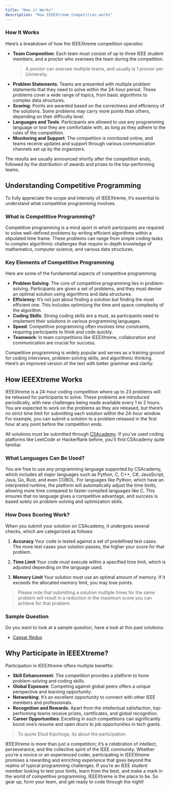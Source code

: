 ```yaml
---
title: "How it Works"
description: "How IEEEXtreme Competition works"
---
```


### How It Works

Here’s a breakdown of how the IEEEXtreme competition operates:

- **Team Composition**: Each team must consist of up to three IEEE student members, and a proctor who oversees the team during the competition.
  > A proctor can oversee multiple teams, and usually is 1 proctor per University.
- **Problem Statements**: Teams are presented with multiple problem statements that they need to solve within the 24-hour period. These problems cover a wide range of topics, from basic algorithms to complex data structures.
- **Scoring**: Points are awarded based on the correctness and efficiency of the solutions. Some problems may carry more points than others, depending on their difficulty level.
- **Languages and Tools**: Participants are allowed to use any programming language or tool they are comfortable with, as long as they adhere to the rules of the competition.
- **Monitoring and Support**: The competition is monitored online, and teams receive updates and support through various communication channels set up by the organizers.

The results are usually announced shortly after the competition ends, followed by the distribution of awards and prizes to the top-performing teams.

## Understanding Competitive Programming

To fully appreciate the scope and intensity of IEEEXtreme, it’s essential to understand what competitive programming involves.

### What is Competitive Programming?

Competitive programming is a mind sport in which participants are required to solve well-defined problems by writing efficient algorithms within a stipulated time frame. These problems can range from simple coding tasks to complex algorithmic challenges that require in-depth knowledge of mathematics, computer science, and various data structures.

### Key Elements of Competitive Programming

Here are some of the fundamental aspects of competitive programming:

- **Problem Solving**: The core of competitive programming lies in problem-solving. Participants are given a set of problems, and they must devise an optimal solution using algorithms and data structures.
- **Efficiency**: It’s not just about finding a solution but finding the most efficient one. This includes optimizing the time and space complexity of the algorithm.
- **Coding Skills**: Strong coding skills are a must, as participants need to implement their solutions in various programming languages.
- **Speed**: Competitive programming often involves time constraints, requiring participants to think and code quickly.
- **Teamwork**: In team competitions like IEEEXtreme, collaboration and communication are crucial for success.

Competitive programming is widely popular and serves as a training ground for coding interviews, problem-solving skills, and algorithmic thinking.
Here’s an improved version of the text with better grammar and clarity:

## How IEEEXtreme Works

IEEEXtreme is a 24-hour coding competition where up to 23 problems will be released for participants to solve. These problems are introduced periodically, with new challenges being made available every 1 to 2 hours. You are expected to work on the problems as they are released, but there’s no strict time limit for submitting each solution within the 24-hour window. For example, you can submit a solution to a problem released in the first hour at any point before the competition ends.

All solutions must be submitted through [CSAcademy](https://csacademy.com). If you’ve used coding platforms like LeetCode or HackerRank before, you'll find CSAcademy quite familiar.

### What Languages Can Be Used?

You are free to use any programming language supported by CSAcademy, which includes all major languages such as Python, C, C++, C#, JavaScript, Java, Go, Rust, and even COBOL. For languages like Python, which have an interpreted runtime, the platform will automatically adjust the time limits, allowing more time compared to faster-compiled languages like C. This ensures that no language gives a competitive advantage, and success is based solely on problem-solving and optimization skills.

### How Does Scoring Work?

When you submit your solution on CSAcademy, it undergoes several checks, which are categorized as follows:

1. **Accuracy**
   Your code is tested against a set of predefined test cases. The more test cases your solution passes, the higher your score for that problem.

2. **Time Limit**
   Your code must execute within a specified time limit, which is adjusted depending on the language used.

3. **Memory Limit**
   Your solution must use an optimal amount of memory. If it exceeds the allocated memory limit, you may lose points.

> Please note that submitting a solution multiple times for the same problem will result in a reduction in the maximum score you can achieve for that problem.

### Sample Question
Do you want to look at a sample question, have a look at this past solutions:

<ul>
<li>
<a href="/past-solutions/caesar-redux" target="_blank">Caesar Redux</a>
</li>
</ul>

## Why Participate in IEEEXtreme?

Participation in IEEEXtreme offers multiple benefits:

- **Skill Enhancement**: The competition provides a platform to hone problem-solving and coding skills.
- **Global Exposure**: Competing against global peers offers a unique perspective and learning opportunity.
- **Networking**: It’s an excellent opportunity to connect with other IEEE members and professionals.
- **Recognition and Rewards**: Apart from the intellectual satisfaction, top-performing teams receive prizes, certificates, and global recognition.
- **Career Opportunities**: Excelling in such competitions can significantly boost one’s resume and open doors to job opportunities in tech giants.

> To quote Eliud Kipchoge, its about the participation.

IEEEXtreme is more than just a competition; it’s a celebration of intellect, perseverance, and the collective spirit of the IEEE community. Whether you’re a novice or an experienced coder, participating in IEEEXtreme promises a rewarding and enriching experience that goes beyond the realms of typical programming challenges. If you’re an IEEE student member looking to test your limits, learn from the best, and make a mark in the world of competitive programming, IEEEXtreme is the place to be. So gear up, form your team, and get ready to code through the night!


